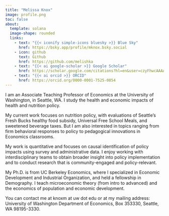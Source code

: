 ```yaml
---
title: "Melissa Knox"
image: profile.png
toc: false
about:
  template: solana
  image-shape: rounded
  links:
    - text: "{{< iconify simple-icons bluesky >}} Blue Sky"
      href: https://bsky.app/profile/mknox.bsky.social
    - icon: github
      text: Github
      href: https://github.com/melishka
    - text: "{{< ai google-scholar >}} Google Scholar"
      href: https://scholar.google.com/citations?hl=en&user=czyFhwcAAAAJ&inst=3314740922994165868
    - text: "{{< ai orcid >}} ORCID"
      href: https://orcid.org/0000-0001-7525-0854
---
```


I am an Associate Teaching Professor of Economics at the University of Washington, in Seattle, WA. I study the health and economic impacts of health and nutrition policy.

My current work focuses on nutrition policy, with evaluations of Seattle's Fresh Bucks healthy food subsidy, Universal Free School Meals, and sweetened beverage taxes. But I am also interested in topics ranging from firm behavioral responses to policy to pedagogical innovations in Economics classrooms.

My work is quantitative and focuses on causal identification of policy impacts using survey and administrative data. I enjoy working with interdisciplinary teams to obtain broader insight into policy implementation and to conduct research that is community-engaged and policy-relevant.

My Ph.D. is from UC Berkeley Economics, where I specialized in Economic Development and Industrial Organization, and held a fellowship in Demography. I teach microeconomic theory (from intro to advanced) and the economics of population and economic development.

You can contact me at knoxm at uw dot edu or at my mailing address: University of Washington Department of Economics, Box 353330, Seattle, WA 98195-3330.
